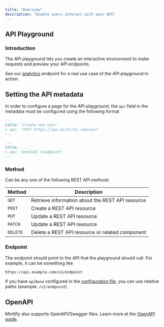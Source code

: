 ```yaml
---
title: "Overview"
description: "Enable users interact with your API"
---
```



<Api api="GET https://docs.mintlify.com/api/v1/demo">

<ParamField query="message" type="string" required>

</ParamField>

</Api>

## API Playground

### Introduction

The API playground lets you create an interactive environment to make requests and preview your API endpoints.

See our [analytics](/analytics/posthog) endpoint for a real use case of the API playground in action.

## Setting the API metadata

In order to configure a page for the API playground, the `api` field in the metadata must be configured using the following format

<CodeGroup>

```md Example
---
title: 'Create new user'
> api: 'POST https://api.mintlify.com/user'
---
```

```md Format
---
title: '...'
> api: [method] [endpoint]
---
```

</CodeGroup>

### Method

Can be any one of the following REST API methods

| Method   | Description                                      |
| -------- | ------------------------------------------------ |
| `GET`    | Retrieve information about the REST API resource |
| `POST`   | Create a REST API resource                       |
| `PUT`    | Update a REST API resource                       |
| `PATCH`  | Update a REST API resource                       |
| `DELETE` | Delete a REST API resource or related component  |

### Endpoint

The endpoint should point to the API that the playground should call. For example, it can be something like

```bash
https://api.example.com/v1/endpoint
```

<Note>

If you have `apiBase` configured in the [configuration file](/configuration), you can use relative paths (example: `/v1/endpoint`)

</Note>

## OpenAPI

Mintlify also supports OpenAPI/Swagger files. Learn more at the [OpenAPI guide](/api-components/openapi).
